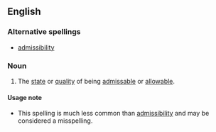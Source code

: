 ==English==
{{wikipedia|dab=admissibility}}

===Alternative spellings===
* [[admissibility]]

===Noun===
{{en-noun|admissabilities}}

# The [[state]] or [[quality]] of being [[admissable]] or [[allowable]].

====Usage note====
*This spelling is much less common than [[admissibility]] and may be considered a misspelling.
